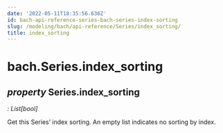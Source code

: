 ```yaml
---
date: '2022-05-11T18:35:56.636Z'
id: bach-api-reference-series-bach-series-index-sorting
slug: /modeling/bach/api-reference/Series/index_sorting/
title: index_sorting
---
```


# bach.Series.index_sorting

<div className="property">

## <span className="type-annotation"><em>property </em></span> <span className="additional-name">Series.</span><span className="name">index_sorting</span>

<span className="type-annotation"><em>

: List[bool]

</em></span> 


<div className="content">

Get this Series’ index sorting. An empty list indicates no sorting by index.


</div>


</div>
